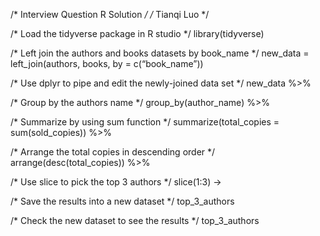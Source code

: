 
/* Interview Question R Solution */
/* Tianqi Luo */


/* Load the tidyverse package in R studio */
library(tidyverse)

/* Left join the authors and books datasets by book_name */
new_data = left_join(authors, books, by = c("book_name"))

/* Use dplyr to pipe and edit the newly-joined data set */
new_data %>%
  
  /* Group by the authors name */
  group_by(author_name) %>% 

  /* Summarize by using sum function */
  summarize(total_copies = sum(sold_copies)) %>% 

  /* Arrange the total copies in descending order */
  arrange(desc(total_copies)) %>%

  /* Use slice to pick the top 3 authors */
  slice(1:3) ->

  /* Save the results into a new dataset */
  top_3_authors

  /* Check the new dataset to see the results */
  top_3_authors